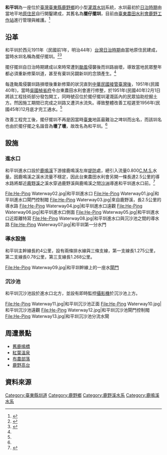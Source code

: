 {{Infobox 台灣圳道
|name       = 和平圳
|image      = He-Ping Waterway11.jpg
|imagename  = 和平圳沉沙池正面
|othername  = 擺仔擺圳
|formalname = 和平圳
|belong     = 日本台灣總督府 <br> 台東農田水利會
|founder    = 當地平地原住民
|area       = [[臺東縣|臺東縣]]鹿野鄉和平地區
|begin      = 西元1911年（民國前1年，明治44年）
|complete   = 
|origin     = [[鹿鳴溪|鹿鳴溪]](進水口所在河道) <br> [[鹿野溪|鹿野溪]]取水來源
|length     = 主幹線約4公里
|measure    = 60公頃
|location   = [[臺灣|臺灣]][[臺東縣|臺東縣]][[鹿野鄉|鹿野鄉]]
|altitude   =
|specialty  =
|cost       = 
|website    = [http://www.ttia.gov.tw/page4_luye.php 臺東農田水利會 鹿野工作站]
}}
'''和平圳'''為一座位於[[臺灣|臺灣]][[臺東縣|臺東縣]][[鹿野鄉|鹿野鄉]]的小型[[灌溉|灌溉]][[水圳|水圳]]系統，水圳最初於[[台灣日治時期|日治時期]]由當地平地[[原住民|原住民]]自行開鑿建成，其舊名為'''擺仔擺圳'''，目前由[[臺東縣|臺東]][[農田水利會|農田水利會]][[鹿野鄉|鹿野]][[工作站|工作站]]進行管理與維護。<ref>{{cite web |url=http://www.ttia.gov.tw/page4_luye.php |title=台東農田水利會 鹿野工作站 |accessdate=2015-01-23 |deadurl=yes |archiveurl=https://web.archive.org/web/20160121174149/http://www.ttia.gov.tw/page4_luye.php |archivedate=2016-01-21 }}</ref>

== 沿革 ==

和平圳於西元1911年（民國前1年，明治44年）[[台灣日治時期|台灣日治時期]]由當地原住民建成，當時水圳名稱為擺仔擺圳。<ref>{{cite web |url=http://www.ttia.gov.tw/page6.php |title=台東農田水利會 主要圳系建造年代表 |accessdate=2015-01-23 |deadurl=yes |archiveurl=https://web.archive.org/web/20141208020113/http://www.ttia.gov.tw/page6.php |archivedate=2014-12-08 }}</ref><ref name="建國百年宣導 線上成果展 民國40年擺仔擺圳(今和平圳)遭颱風侵襲搶修情形">{{cite web |url=http://doie.coa.gov.tw/2011/taiwan100/review-detail.asp?t=7&id=404&uc=ttia |title=建國百年宣導 線上成果展 民國40年擺仔擺圳(今和平圳)遭颱風侵襲搶修情形 |accessdate=2011 |archive-url=https://web.archive.org/web/20150123161322/http://doie.coa.gov.tw/2011/taiwan100/review-detail.asp?t=7&id=404&uc=ttia |archive-date=2015-01-23 |dead-url=yes }}</ref>

擺仔擺圳自日治時期建成以來時常遭到[[颱風|颱風]]侵襲後而圳路崩壞，導致當地民眾整年都必須重新修築圳道，甚至有棄圳另闢新圳的念頭產生。<ref name="建國百年宣導 線上成果展 民國40年擺仔擺圳(今和平圳)遭颱風侵襲搶修情形"/>

每逢颱風侵襲圳路損壞後重新修築的狀況直到[[臺灣戰後時期|中華民國接管臺灣後]]，1951年(民國40年)，當時[[吳國楨省府|吳國楨省府]]令台東農田水利會進行修整，於1951年(民國40年)2月1日將該工程技術部分發包開工，同時號召位於擺仔擺圳灌溉區內的民眾協助挖掘土方。然因施工期間已完成之圳路又遭洪水流失。導致整體改善工程遲至1956年(民國45年)12月底才完工通水。<ref name="建國百年宣導 線上成果展 民國40年擺仔擺圳(今和平圳)遭颱風侵襲搶修情形"/>

改善工程完工後，擺仔擺圳不再是因當時[[臺東縣|臺東]]地區最難治之埤圳而出名，而該圳名也由於擺仔擺之名諧音為'''壞了壞'''，故改名為和平圳。<ref name="建國百年宣導 線上成果展 民國40年擺仔擺圳(今和平圳)遭颱風侵襲搶修情形"/>

== 設施 ==

=== 進水口 ===

和平圳進水口設於[[鹿鳴溪|鹿鳴溪]]下游接鹿鳴溪左岸[[堤防|堤防]]處，總引入流量0.800[[C.M.S.|C.M.S.]]水量。因鹿鳴溪之溪水流量不穩定，因此台東農田水利會另開一條長達2.5公里的導水路將鄰近[[鹿野溪|鹿野溪]]之溪水穿過鹿野溪與鹿鳴溪之間[[沙洲|沙洲]]導進和平圳進水口前。<ref>{{cite web |url=http://student.kmes.tc.edu.tw/taiculture/water/14/C/04/13/C-14-04-13-menu.htm |title=灌排系統 台東農田水利會灌排系統 和平圳 |accessdate=2015-01-23 |deadurl=yes |archiveurl=https://web.archive.org/web/20150123171042/http://student.kmes.tc.edu.tw/taiculture/water/14/C/04/13/C-14-04-13-menu.htm |archivedate=2015-01-23 }}</ref>

<gallery>

File:He-Ping Waterway02.jpg|和平圳進水口
File:He-Ping Waterway01.jpg|和平圳進水口閘門控制閥
File:He-Ping Waterway03.jpg|來自鹿野溪，長2.5公里的導水路
File:He-Ping Waterway04.jpg|和平圳進水口遠觀
File:He-Ping Waterway06.jpg|和平圳進水口側面
File:He-Ping Waterway05.jpg|和平圳進水口近距離特寫
File:He-Ping Waterway08.jpg|和平圳進水口與沉沙池之間的導水路
File:He-Ping Waterway07.jpg|和平圳第一分水門

</gallery>

=== 導水設施 ===

和平圳主幹線長約4公里，設有兩條排水線與三條支線，第一支線長1.275公里，第二支線長0.78公里，第三支線長1.268公里。

<gallery>

File:He-Ping Waterway09.jpg|和平圳幹線上的一座水[[閘門|閘門]]

</gallery>

=== 沉沙池 ===

和平圳沉沙池設於進水口北方，並設有即時監控[[攝影機|攝影機]]於沉沙池上方。

<gallery>

File:He-Ping Waterway11.jpg|和平圳沉沙池正面
File:He-Ping Waterway10.jpg|和平圳沉沙池遠觀
File:He-Ping Waterway12.jpg|和平圳沉沙池閘門控制閥
File:He-Ping Waterway13.jpg|和平圳沉沙池分流水閘

</gallery>

== 周遭景點 ==

* [[舊鹿鳴橋|舊鹿鳴橋]]
* [[紅葉溫泉|紅葉溫泉]]
* [[布農部落|布農部落]]
* [[鹿野高台|鹿野高台]]

== 資料來源 ==
{{Reflist}}

{{commons category|Heping Waterway}}

{{臺灣圳道}}
{{臺東縣圳道}}
[[Category:臺東縣圳道|Category:臺東縣圳道]]
[[Category:鹿野鄉|Category:鹿野鄉]]
[[Category:鹿野溪水系|Category:鹿野溪水系]]
[[Category:鹿鳴溪水系|Category:鹿鳴溪水系]]